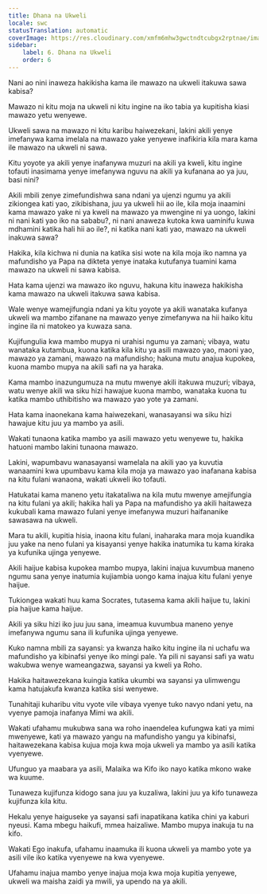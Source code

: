 ```yaml
---
title: Dhana na Ukweli
locale: swc
statusTranslation: automatic
coverImage: https://res.cloudinary.com/xmfm6mhw3gwctndtcubgx2rptnae/image/upload/v1741354419/small_cover_la_gran_rebelion_28716e29d2.webp
sidebar:
    label: 6. Dhana na Ukweli
    order: 6
---
```

Nani ao nini inaweza hakikisha kama ile mawazo na ukweli itakuwa sawa kabisa?

Mawazo ni kitu moja na ukweli ni kitu ingine na iko tabia ya kupitisha kiasi mawazo yetu wenyewe.

Ukweli sawa na mawazo ni kitu karibu haiwezekani, lakini akili yenye imefanywa kama imelala na mawazo yake yenyewe inafikiria kila mara kama ile mawazo na ukweli ni sawa.

Kitu yoyote ya akili yenye inafanywa muzuri na akili ya kweli, kitu ingine tofauti inasimama yenye imefanywa nguvu na akili ya kufanana ao ya juu, basi nini?

Akili mbili zenye zimefundishwa sana ndani ya ujenzi ngumu ya akili zikiongea kati yao, zikibishana, juu ya ukweli hii ao ile, kila moja inaamini kama mawazo yake ni ya kweli na mawazo ya mwengine ni ya uongo, lakini ni nani kati yao iko na sababu?, ni nani anaweza kutoka kwa uaminifu kuwa mdhamini katika hali hii ao ile?, ni katika nani kati yao, mawazo na ukweli inakuwa sawa?

Hakika, kila kichwa ni dunia na katika sisi wote na kila moja iko namna ya mafundisho ya Papa na dikteta yenye inataka kutufanya tuamini kama mawazo na ukweli ni sawa kabisa.

Hata kama ujenzi wa mawazo iko nguvu, hakuna kitu inaweza hakikisha kama mawazo na ukweli itakuwa sawa kabisa.

Wale wenye wamejifungia ndani ya kitu yoyote ya akili wanataka kufanya ukweli wa mambo zifanane na mawazo yenye zimefanywa na hii haiko kitu ingine ila ni matokeo ya kuwaza sana.

Kujifungulia kwa mambo mupya ni urahisi ngumu ya zamani; vibaya, watu wanataka kutambua, kuona katika kila kitu ya asili mawazo yao, maoni yao, mawazo ya zamani, mawazo na mafundisho; hakuna mutu anajua kupokea, kuona mambo mupya na akili safi na ya haraka.

Kama mambo inazungumuza na mutu mwenye akili itakuwa muzuri; vibaya, watu wenye akili wa siku hizi hawajue kuona mambo, wanataka kuona tu katika mambo uthibitisho wa mawazo yao yote ya zamani.

Hata kama inaonekana kama haiwezekani, wanasayansi wa siku hizi hawajue kitu juu ya mambo ya asili.

Wakati tunaona katika mambo ya asili mawazo yetu wenyewe tu, hakika hatuoni mambo lakini tunaona mawazo.

Lakini, wapumbavu wanasayansi wamelala na akili yao ya kuvutia wanaamini kwa upumbavu kama kila moja ya mawazo yao inafanana kabisa na kitu fulani wanaona, wakati ukweli iko tofauti.

Hatukatai kama maneno yetu itakataliwa na kila mutu mwenye amejifungia na kitu fulani ya akili; hakika hali ya Papa na mafundisho ya akili haitaweza kukubali kama mawazo fulani yenye imefanywa muzuri haifananike sawasawa na ukweli.

Mara tu akili, kupitia hisia, inaona kitu fulani, inaharaka mara moja kuandika juu yake na neno fulani ya kisayansi yenye hakika inatumika tu kama kiraka ya kufunika ujinga yenyewe.

Akili haijue kabisa kupokea mambo mupya, lakini inajua kuvumbua maneno ngumu sana yenye inatumia kujiambia uongo kama inajua kitu fulani yenye haijue.

Tukiongea wakati huu kama Socrates, tutasema kama akili haijue tu, lakini pia haijue kama haijue.

Akili ya siku hizi iko juu juu sana, imeamua kuvumbua maneno yenye imefanywa ngumu sana ili kufunika ujinga yenyewe.

Kuko namna mbili za sayansi: ya kwanza haiko kitu ingine ila ni uchafu wa mafundisho ya kibinafsi yenye iko mingi pale. Ya pili ni sayansi safi ya watu wakubwa wenye wameangazwa, sayansi ya kweli ya Roho.

Hakika haitawezekana kuingia katika ukumbi wa sayansi ya ulimwengu kama hatujakufa kwanza katika sisi wenyewe.

Tunahitaji kuharibu vitu vyote vile vibaya vyenye tuko navyo ndani yetu, na vyenye pamoja inafanya Mimi wa akili.

Wakati ufahamu mukubwa sana wa roho inaendelea kufungwa kati ya mimi mwenyewe, kati ya mawazo yangu na mafundisho yangu ya kibinafsi, haitawezekana kabisa kujua moja kwa moja ukweli ya mambo ya asili katika vyenyewe.

Ufunguo ya maabara ya asili, Malaika wa Kifo iko nayo katika mkono wake wa kuume.

Tunaweza kujifunza kidogo sana juu ya kuzaliwa, lakini juu ya kifo tunaweza kujifunza kila kitu.

Hekalu yenye haiguseke ya sayansi safi inapatikana katika chini ya kaburi nyeusi. Kama mbegu haikufi, mmea haizaliwe. Mambo mupya inakuja tu na kifo.

Wakati Ego inakufa, ufahamu inaamuka ili kuona ukweli ya mambo yote ya asili vile iko katika vyenyewe na kwa vyenyewe.

Ufahamu inajua mambo yenye inajua moja kwa moja kupitia yenyewe, ukweli wa maisha zaidi ya mwili, ya upendo na ya akili.

